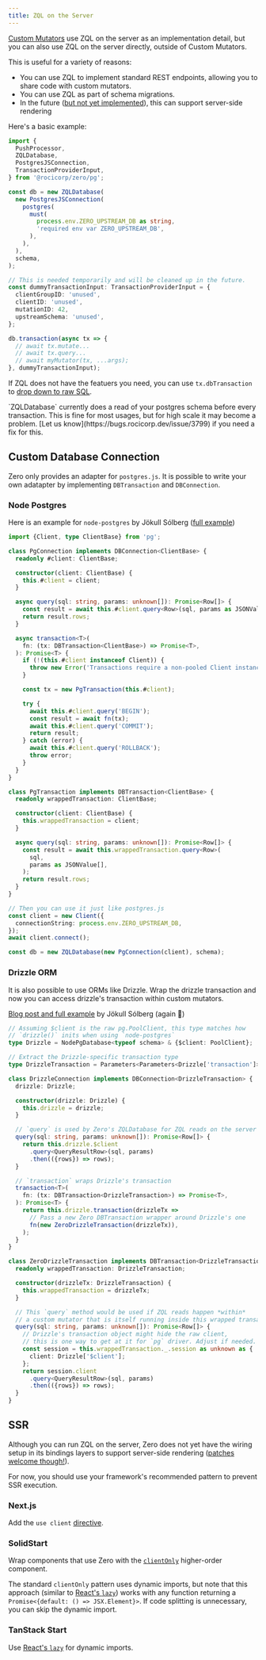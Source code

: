 ```yaml
---
title: ZQL on the Server
---
```


[Custom Mutators](custom-mutators) use ZQL on the server as an implementation detail, but you can also use ZQL on the server directly, outside of Custom Mutators.

This is useful for a variety of reasons:

- You can use ZQL to implement standard REST endpoints, allowing you to share code with custom mutators.
- You can use ZQL as part of schema migrations.
- In the future ([but not yet implemented](#ssr)), this can support server-side rendering

Here's a basic example:

```ts
import {
  PushProcessor,
  ZQLDatabase,
  PostgresJSConnection,
  TransactionProviderInput,
} from '@rocicorp/zero/pg';

const db = new ZQLDatabase(
  new PostgresJSConnection(
    postgres(
      must(
        process.env.ZERO_UPSTREAM_DB as string,
        'required env var ZERO_UPSTREAM_DB',
      ),
    ),
  ),
  schema,
);

// This is needed temporarily and will be cleaned up in the future.
const dummyTransactionInput: TransactionProviderInput = {
  clientGroupID: 'unused',
  clientID: 'unused',
  mutationID: 42,
  upstreamSchema: 'unused',
};

db.transaction(async tx => {
  // await tx.mutate...
  // await tx.query...
  // await myMutator(tx, ...args);
}, dummyTransactionInput);
```

If ZQL does not have the featuers you need, you can use `tx.dbTransaction` to [drop down to raw SQL](custom-mutators#dropping-down-to-raw-sql).

<Note type="warning" slug="schema-read">
  `ZQLDatabase` currently does a read of your postgres schema before every
  transaction. This is fine for most usages, but for high scale it may become a
  problem. [Let us know](https://bugs.rocicorp.dev/issue/3799) if you need a fix
  for this.
</Note>

## Custom Database Connection

Zero only provides an adapter for `postgres.js`. It is possible to write your own adatapter by implementing `DBTransaction` and `DBConnection`.

### Node Postgres

Here is an example for `node-postgres` by Jökull Sólberg ([full example](https://gist.github.com/jokull/68a656b013a14912c1b3a851e3eec117))

```ts
import {Client, type ClientBase} from 'pg';

class PgConnection implements DBConnection<ClientBase> {
  readonly #client: ClientBase;

  constructor(client: ClientBase) {
    this.#client = client;
  }

  async query(sql: string, params: unknown[]): Promise<Row[]> {
    const result = await this.#client.query<Row>(sql, params as JSONValue[]);
    return result.rows;
  }

  async transaction<T>(
    fn: (tx: DBTransaction<ClientBase>) => Promise<T>,
  ): Promise<T> {
    if (!(this.#client instanceof Client)) {
      throw new Error('Transactions require a non-pooled Client instance');
    }

    const tx = new PgTransaction(this.#client);

    try {
      await this.#client.query('BEGIN');
      const result = await fn(tx);
      await this.#client.query('COMMIT');
      return result;
    } catch (error) {
      await this.#client.query('ROLLBACK');
      throw error;
    }
  }
}

class PgTransaction implements DBTransaction<ClientBase> {
  readonly wrappedTransaction: ClientBase;

  constructor(client: ClientBase) {
    this.wrappedTransaction = client;
  }

  async query(sql: string, params: unknown[]): Promise<Row[]> {
    const result = await this.wrappedTransaction.query<Row>(
      sql,
      params as JSONValue[],
    );
    return result.rows;
  }
}

// Then you can use it just like postgres.js
const client = new Client({
  connectionString: process.env.ZERO_UPSTREAM_DB,
});
await client.connect();

const db = new ZQLDatabase(new PgConnection(client), schema);
```

### Drizzle ORM

It is also possible to use ORMs like Drizzle. Wrap the drizzle transaction and now you can access drizzle's transaction within custom mutators.

[Blog post and full example](https://www.solberg.is/zero-custom-db-connection) by Jökull Sólberg (again 🙌)

```ts
// Assuming $client is the raw pg.PoolClient, this type matches how
// `drizzle()` inits when using `node-postgres`
type Drizzle = NodePgDatabase<typeof schema> & {$client: PoolClient};

// Extract the Drizzle-specific transaction type
type DrizzleTransaction = Parameters<Parameters<Drizzle['transaction']>[0]>[0];

class DrizzleConnection implements DBConnection<DrizzleTransaction> {
  drizzle: Drizzle;

  constructor(drizzle: Drizzle) {
    this.drizzle = drizzle;
  }

  // `query` is used by Zero's ZQLDatabase for ZQL reads on the server
  query(sql: string, params: unknown[]): Promise<Row[]> {
    return this.drizzle.$client
      .query<QueryResultRow>(sql, params)
      .then(({rows}) => rows);
  }

  // `transaction` wraps Drizzle's transaction
  transaction<T>(
    fn: (tx: DBTransaction<DrizzleTransaction>) => Promise<T>,
  ): Promise<T> {
    return this.drizzle.transaction(drizzleTx =>
      // Pass a new Zero DBTransaction wrapper around Drizzle's one
      fn(new ZeroDrizzleTransaction(drizzleTx)),
    );
  }
}

class ZeroDrizzleTransaction implements DBTransaction<DrizzleTransaction> {
  readonly wrappedTransaction: DrizzleTransaction;

  constructor(drizzleTx: DrizzleTransaction) {
    this.wrappedTransaction = drizzleTx;
  }

  // This `query` method would be used if ZQL reads happen *within*
  // a custom mutator that is itself running inside this wrapped transaction.
  query(sql: string, params: unknown[]): Promise<Row[]> {
    // Drizzle's transaction object might hide the raw client,
    // this is one way to get at it for `pg` driver. Adjust if needed.
    const session = this.wrappedTransaction._.session as unknown as {
      client: Drizzle['$client'];
    };
    return session.client
      .query<QueryResultRow>(sql, params)
      .then(({rows}) => rows);
  }
}
```

## SSR

Although you can run ZQL on the server, Zero does not yet have the wiring setup in its bindings layers to support server-side rendering ([patches welcome though!](https://bugs.rocicorp.dev/issue/3491)).

For now, you should use your framework's recommended pattern to prevent SSR execution.

### Next.js

Add the `use client`
[directive](https://nextjs.org/docs/app/api-reference/directives/use-client).

### SolidStart

Wrap components that use Zero with the
[`clientOnly`](https://docs.solidjs.com/solid-start/reference/client/client-only)
higher-order component.

The standard `clientOnly` pattern uses dynamic imports, but note that this
approach (similar to [React's `lazy`](https://react.dev/reference/react/lazy))
works with any function returning a `Promise<{default: () => JSX.Element}>`. If
code splitting is unnecessary, you can skip the dynamic import.

### TanStack Start

Use [React's `lazy`](https://react.dev/reference/react/lazy) for dynamic
imports.
